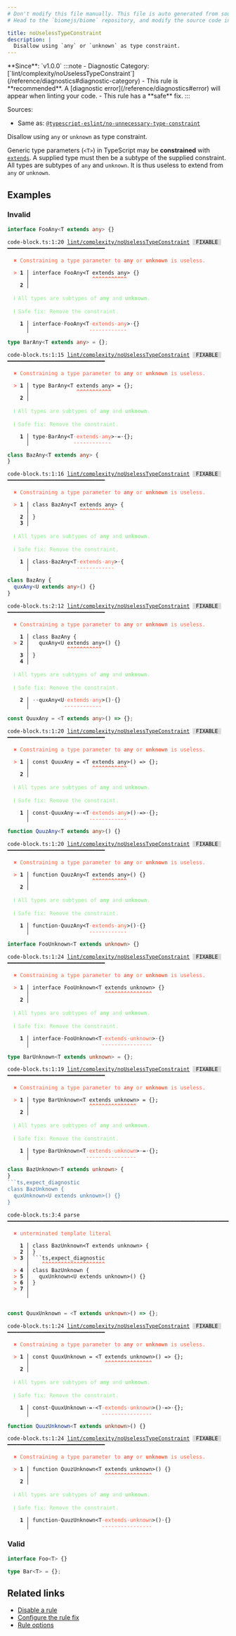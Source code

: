 ```yaml
---
# Don't modify this file manually. This file is auto generated from source, and you will lose your changes next time the website is built.
# Head to the `biomejs/biome` repository, and modify the source code in there.

title: noUselessTypeConstraint
description: |
  Disallow using `any` or `unknown` as type constraint.
---
```


<Tabs>
<TabItem label="TypeScript and TSX" icon="seti:typescript">
**Since**: `v1.0.0`
:::note
- Diagnostic Category: [`lint/complexity/noUselessTypeConstraint`](/reference/diagnostics#diagnostic-category)
- This rule is **recommended**. A [diagnostic error](/reference/diagnostics#error) will appear when linting your code.
- This rule has a **safe** fix.
:::

Sources: 
- Same as: <a href="https://typescript-eslint.io/rules/no-unnecessary-type-constraint" target="_blank"><code>@typescript-eslint/no-unnecessary-type-constraint</code></a>

Disallow using `any` or `unknown` as type constraint.

Generic type parameters (`<T>`) in TypeScript may be **constrained** with [`extends`](https://www.typescriptlang.org/docs/handbook/generics.html#generic-constraints).
A supplied type must then be a subtype of the supplied constraint.
All types are subtypes of `any` and `unknown`.
It is thus useless to extend from `any` or `unknown`.

## Examples

### Invalid

```ts
interface FooAny<T extends any> {}
```

<pre class="language-text"><code class="language-text">code-block.ts:1:20 <a href="https://biomejs.dev/linter/rules/no-useless-type-constraint">lint/complexity/noUselessTypeConstraint</a> <span style="color: #000; background-color: #ddd;"> FIXABLE </span> ━━━━━━━━━━━━━━━━━━━━━━━━━━━━━━━<br /><br />  <strong><span style="color: Tomato;">✖</span></strong> <span style="color: Tomato;">Constraining a type parameter to </span><span style="color: Tomato;"><strong>any</strong></span><span style="color: Tomato;"> or </span><span style="color: Tomato;"><strong>unknown</strong></span><span style="color: Tomato;"> is useless.</span><br />  <br />  <strong><span style="color: Tomato;">&gt;</span></strong> <strong>1 │ </strong>interface FooAny&lt;T extends any&gt; &#123;&#125;<br />   <strong>   │ </strong>                   <strong><span style="color: Tomato;">^</span></strong><strong><span style="color: Tomato;">^</span></strong><strong><span style="color: Tomato;">^</span></strong><strong><span style="color: Tomato;">^</span></strong><strong><span style="color: Tomato;">^</span></strong><strong><span style="color: Tomato;">^</span></strong><strong><span style="color: Tomato;">^</span></strong><strong><span style="color: Tomato;">^</span></strong><strong><span style="color: Tomato;">^</span></strong><strong><span style="color: Tomato;">^</span></strong><strong><span style="color: Tomato;">^</span></strong><br />    <strong>2 │ </strong><br />  <br />  <strong><span style="color: lightgreen;">ℹ</span></strong> <span style="color: lightgreen;">All types are subtypes of </span><span style="color: lightgreen;"><strong>any</strong></span><span style="color: lightgreen;"> and </span><span style="color: lightgreen;"><strong>unknown</strong></span><span style="color: lightgreen;">.</span><br />  <br />  <strong><span style="color: lightgreen;">ℹ</span></strong> <span style="color: lightgreen;">Safe fix</span><span style="color: lightgreen;">: </span><span style="color: lightgreen;">Remove the constraint.</span><br />  <br />  <strong>  1 │ </strong>interface<span style="opacity: 0.8;">·</span>FooAny&lt;T<span style="opacity: 0.8;"><span style="color: Tomato;">·</span></span><span style="color: Tomato;">e</span><span style="color: Tomato;">x</span><span style="color: Tomato;">t</span><span style="color: Tomato;">e</span><span style="color: Tomato;">n</span><span style="color: Tomato;">d</span><span style="color: Tomato;">s</span><span style="opacity: 0.8;"><span style="color: Tomato;">·</span></span><span style="color: Tomato;">a</span><span style="color: Tomato;">n</span><span style="color: Tomato;">y</span>&gt;<span style="opacity: 0.8;">·</span>&#123;&#125;<br />  <strong>    │ </strong>                  <span style="color: Tomato;">-</span><span style="color: Tomato;">-</span><span style="color: Tomato;">-</span><span style="color: Tomato;">-</span><span style="color: Tomato;">-</span><span style="color: Tomato;">-</span><span style="color: Tomato;">-</span><span style="color: Tomato;">-</span><span style="color: Tomato;">-</span><span style="color: Tomato;">-</span><span style="color: Tomato;">-</span><span style="color: Tomato;">-</span>    <br /></code></pre>

```ts
type BarAny<T extends any> = {};
```

<pre class="language-text"><code class="language-text">code-block.ts:1:15 <a href="https://biomejs.dev/linter/rules/no-useless-type-constraint">lint/complexity/noUselessTypeConstraint</a> <span style="color: #000; background-color: #ddd;"> FIXABLE </span> ━━━━━━━━━━━━━━━━━━━━━━━━━━━━━━━<br /><br />  <strong><span style="color: Tomato;">✖</span></strong> <span style="color: Tomato;">Constraining a type parameter to </span><span style="color: Tomato;"><strong>any</strong></span><span style="color: Tomato;"> or </span><span style="color: Tomato;"><strong>unknown</strong></span><span style="color: Tomato;"> is useless.</span><br />  <br />  <strong><span style="color: Tomato;">&gt;</span></strong> <strong>1 │ </strong>type BarAny&lt;T extends any&gt; = &#123;&#125;;<br />   <strong>   │ </strong>              <strong><span style="color: Tomato;">^</span></strong><strong><span style="color: Tomato;">^</span></strong><strong><span style="color: Tomato;">^</span></strong><strong><span style="color: Tomato;">^</span></strong><strong><span style="color: Tomato;">^</span></strong><strong><span style="color: Tomato;">^</span></strong><strong><span style="color: Tomato;">^</span></strong><strong><span style="color: Tomato;">^</span></strong><strong><span style="color: Tomato;">^</span></strong><strong><span style="color: Tomato;">^</span></strong><strong><span style="color: Tomato;">^</span></strong><br />    <strong>2 │ </strong><br />  <br />  <strong><span style="color: lightgreen;">ℹ</span></strong> <span style="color: lightgreen;">All types are subtypes of </span><span style="color: lightgreen;"><strong>any</strong></span><span style="color: lightgreen;"> and </span><span style="color: lightgreen;"><strong>unknown</strong></span><span style="color: lightgreen;">.</span><br />  <br />  <strong><span style="color: lightgreen;">ℹ</span></strong> <span style="color: lightgreen;">Safe fix</span><span style="color: lightgreen;">: </span><span style="color: lightgreen;">Remove the constraint.</span><br />  <br />  <strong>  1 │ </strong>type<span style="opacity: 0.8;">·</span>BarAny&lt;T<span style="opacity: 0.8;"><span style="color: Tomato;">·</span></span><span style="color: Tomato;">e</span><span style="color: Tomato;">x</span><span style="color: Tomato;">t</span><span style="color: Tomato;">e</span><span style="color: Tomato;">n</span><span style="color: Tomato;">d</span><span style="color: Tomato;">s</span><span style="opacity: 0.8;"><span style="color: Tomato;">·</span></span><span style="color: Tomato;">a</span><span style="color: Tomato;">n</span><span style="color: Tomato;">y</span>&gt;<span style="opacity: 0.8;">·</span>=<span style="opacity: 0.8;">·</span>&#123;&#125;;<br />  <strong>    │ </strong>             <span style="color: Tomato;">-</span><span style="color: Tomato;">-</span><span style="color: Tomato;">-</span><span style="color: Tomato;">-</span><span style="color: Tomato;">-</span><span style="color: Tomato;">-</span><span style="color: Tomato;">-</span><span style="color: Tomato;">-</span><span style="color: Tomato;">-</span><span style="color: Tomato;">-</span><span style="color: Tomato;">-</span><span style="color: Tomato;">-</span>       <br /></code></pre>

```ts
class BazAny<T extends any> {
}
```

<pre class="language-text"><code class="language-text">code-block.ts:1:16 <a href="https://biomejs.dev/linter/rules/no-useless-type-constraint">lint/complexity/noUselessTypeConstraint</a> <span style="color: #000; background-color: #ddd;"> FIXABLE </span> ━━━━━━━━━━━━━━━━━━━━━━━━━━━━━━━<br /><br />  <strong><span style="color: Tomato;">✖</span></strong> <span style="color: Tomato;">Constraining a type parameter to </span><span style="color: Tomato;"><strong>any</strong></span><span style="color: Tomato;"> or </span><span style="color: Tomato;"><strong>unknown</strong></span><span style="color: Tomato;"> is useless.</span><br />  <br />  <strong><span style="color: Tomato;">&gt;</span></strong> <strong>1 │ </strong>class BazAny&lt;T extends any&gt; &#123;<br />   <strong>   │ </strong>               <strong><span style="color: Tomato;">^</span></strong><strong><span style="color: Tomato;">^</span></strong><strong><span style="color: Tomato;">^</span></strong><strong><span style="color: Tomato;">^</span></strong><strong><span style="color: Tomato;">^</span></strong><strong><span style="color: Tomato;">^</span></strong><strong><span style="color: Tomato;">^</span></strong><strong><span style="color: Tomato;">^</span></strong><strong><span style="color: Tomato;">^</span></strong><strong><span style="color: Tomato;">^</span></strong><strong><span style="color: Tomato;">^</span></strong><br />    <strong>2 │ </strong>&#125;<br />    <strong>3 │ </strong><br />  <br />  <strong><span style="color: lightgreen;">ℹ</span></strong> <span style="color: lightgreen;">All types are subtypes of </span><span style="color: lightgreen;"><strong>any</strong></span><span style="color: lightgreen;"> and </span><span style="color: lightgreen;"><strong>unknown</strong></span><span style="color: lightgreen;">.</span><br />  <br />  <strong><span style="color: lightgreen;">ℹ</span></strong> <span style="color: lightgreen;">Safe fix</span><span style="color: lightgreen;">: </span><span style="color: lightgreen;">Remove the constraint.</span><br />  <br />  <strong>  1 │ </strong>class<span style="opacity: 0.8;">·</span>BazAny&lt;T<span style="opacity: 0.8;"><span style="color: Tomato;">·</span></span><span style="color: Tomato;">e</span><span style="color: Tomato;">x</span><span style="color: Tomato;">t</span><span style="color: Tomato;">e</span><span style="color: Tomato;">n</span><span style="color: Tomato;">d</span><span style="color: Tomato;">s</span><span style="opacity: 0.8;"><span style="color: Tomato;">·</span></span><span style="color: Tomato;">a</span><span style="color: Tomato;">n</span><span style="color: Tomato;">y</span>&gt;<span style="opacity: 0.8;">·</span>&#123;<br />  <strong>    │ </strong>              <span style="color: Tomato;">-</span><span style="color: Tomato;">-</span><span style="color: Tomato;">-</span><span style="color: Tomato;">-</span><span style="color: Tomato;">-</span><span style="color: Tomato;">-</span><span style="color: Tomato;">-</span><span style="color: Tomato;">-</span><span style="color: Tomato;">-</span><span style="color: Tomato;">-</span><span style="color: Tomato;">-</span><span style="color: Tomato;">-</span>   <br /></code></pre>

```ts
class BazAny {
  quxAny<U extends any>() {}
}
```

<pre class="language-text"><code class="language-text">code-block.ts:2:12 <a href="https://biomejs.dev/linter/rules/no-useless-type-constraint">lint/complexity/noUselessTypeConstraint</a> <span style="color: #000; background-color: #ddd;"> FIXABLE </span> ━━━━━━━━━━━━━━━━━━━━━━━━━━━━━━━<br /><br />  <strong><span style="color: Tomato;">✖</span></strong> <span style="color: Tomato;">Constraining a type parameter to </span><span style="color: Tomato;"><strong>any</strong></span><span style="color: Tomato;"> or </span><span style="color: Tomato;"><strong>unknown</strong></span><span style="color: Tomato;"> is useless.</span><br />  <br />    <strong>1 │ </strong>class BazAny &#123;<br />  <strong><span style="color: Tomato;">&gt;</span></strong> <strong>2 │ </strong>  quxAny&lt;U extends any&gt;() &#123;&#125;<br />   <strong>   │ </strong>           <strong><span style="color: Tomato;">^</span></strong><strong><span style="color: Tomato;">^</span></strong><strong><span style="color: Tomato;">^</span></strong><strong><span style="color: Tomato;">^</span></strong><strong><span style="color: Tomato;">^</span></strong><strong><span style="color: Tomato;">^</span></strong><strong><span style="color: Tomato;">^</span></strong><strong><span style="color: Tomato;">^</span></strong><strong><span style="color: Tomato;">^</span></strong><strong><span style="color: Tomato;">^</span></strong><strong><span style="color: Tomato;">^</span></strong><br />    <strong>3 │ </strong>&#125;<br />    <strong>4 │ </strong><br />  <br />  <strong><span style="color: lightgreen;">ℹ</span></strong> <span style="color: lightgreen;">All types are subtypes of </span><span style="color: lightgreen;"><strong>any</strong></span><span style="color: lightgreen;"> and </span><span style="color: lightgreen;"><strong>unknown</strong></span><span style="color: lightgreen;">.</span><br />  <br />  <strong><span style="color: lightgreen;">ℹ</span></strong> <span style="color: lightgreen;">Safe fix</span><span style="color: lightgreen;">: </span><span style="color: lightgreen;">Remove the constraint.</span><br />  <br />  <strong>  2 │ </strong><span style="opacity: 0.8;">·</span><span style="opacity: 0.8;">·</span>quxAny&lt;U<span style="opacity: 0.8;"><span style="color: Tomato;">·</span></span><span style="color: Tomato;">e</span><span style="color: Tomato;">x</span><span style="color: Tomato;">t</span><span style="color: Tomato;">e</span><span style="color: Tomato;">n</span><span style="color: Tomato;">d</span><span style="color: Tomato;">s</span><span style="opacity: 0.8;"><span style="color: Tomato;">·</span></span><span style="color: Tomato;">a</span><span style="color: Tomato;">n</span><span style="color: Tomato;">y</span>&gt;()<span style="opacity: 0.8;">·</span>&#123;&#125;<br />  <strong>    │ </strong>          <span style="color: Tomato;">-</span><span style="color: Tomato;">-</span><span style="color: Tomato;">-</span><span style="color: Tomato;">-</span><span style="color: Tomato;">-</span><span style="color: Tomato;">-</span><span style="color: Tomato;">-</span><span style="color: Tomato;">-</span><span style="color: Tomato;">-</span><span style="color: Tomato;">-</span><span style="color: Tomato;">-</span><span style="color: Tomato;">-</span>      <br /></code></pre>

```ts
const QuuxAny = <T extends any>() => {};
```

<pre class="language-text"><code class="language-text">code-block.ts:1:20 <a href="https://biomejs.dev/linter/rules/no-useless-type-constraint">lint/complexity/noUselessTypeConstraint</a> <span style="color: #000; background-color: #ddd;"> FIXABLE </span> ━━━━━━━━━━━━━━━━━━━━━━━━━━━━━━━<br /><br />  <strong><span style="color: Tomato;">✖</span></strong> <span style="color: Tomato;">Constraining a type parameter to </span><span style="color: Tomato;"><strong>any</strong></span><span style="color: Tomato;"> or </span><span style="color: Tomato;"><strong>unknown</strong></span><span style="color: Tomato;"> is useless.</span><br />  <br />  <strong><span style="color: Tomato;">&gt;</span></strong> <strong>1 │ </strong>const QuuxAny = &lt;T extends any&gt;() =&gt; &#123;&#125;;<br />   <strong>   │ </strong>                   <strong><span style="color: Tomato;">^</span></strong><strong><span style="color: Tomato;">^</span></strong><strong><span style="color: Tomato;">^</span></strong><strong><span style="color: Tomato;">^</span></strong><strong><span style="color: Tomato;">^</span></strong><strong><span style="color: Tomato;">^</span></strong><strong><span style="color: Tomato;">^</span></strong><strong><span style="color: Tomato;">^</span></strong><strong><span style="color: Tomato;">^</span></strong><strong><span style="color: Tomato;">^</span></strong><strong><span style="color: Tomato;">^</span></strong><br />    <strong>2 │ </strong><br />  <br />  <strong><span style="color: lightgreen;">ℹ</span></strong> <span style="color: lightgreen;">All types are subtypes of </span><span style="color: lightgreen;"><strong>any</strong></span><span style="color: lightgreen;"> and </span><span style="color: lightgreen;"><strong>unknown</strong></span><span style="color: lightgreen;">.</span><br />  <br />  <strong><span style="color: lightgreen;">ℹ</span></strong> <span style="color: lightgreen;">Safe fix</span><span style="color: lightgreen;">: </span><span style="color: lightgreen;">Remove the constraint.</span><br />  <br />  <strong>  1 │ </strong>const<span style="opacity: 0.8;">·</span>QuuxAny<span style="opacity: 0.8;">·</span>=<span style="opacity: 0.8;">·</span>&lt;T<span style="opacity: 0.8;"><span style="color: Tomato;">·</span></span><span style="color: Tomato;">e</span><span style="color: Tomato;">x</span><span style="color: Tomato;">t</span><span style="color: Tomato;">e</span><span style="color: Tomato;">n</span><span style="color: Tomato;">d</span><span style="color: Tomato;">s</span><span style="opacity: 0.8;"><span style="color: Tomato;">·</span></span><span style="color: Tomato;">a</span><span style="color: Tomato;">n</span><span style="color: Tomato;">y</span>&gt;()<span style="opacity: 0.8;">·</span>=&gt;<span style="opacity: 0.8;">·</span>&#123;&#125;;<br />  <strong>    │ </strong>                  <span style="color: Tomato;">-</span><span style="color: Tomato;">-</span><span style="color: Tomato;">-</span><span style="color: Tomato;">-</span><span style="color: Tomato;">-</span><span style="color: Tomato;">-</span><span style="color: Tomato;">-</span><span style="color: Tomato;">-</span><span style="color: Tomato;">-</span><span style="color: Tomato;">-</span><span style="color: Tomato;">-</span><span style="color: Tomato;">-</span>          <br /></code></pre>

```ts
function QuuzAny<T extends any>() {}
```

<pre class="language-text"><code class="language-text">code-block.ts:1:20 <a href="https://biomejs.dev/linter/rules/no-useless-type-constraint">lint/complexity/noUselessTypeConstraint</a> <span style="color: #000; background-color: #ddd;"> FIXABLE </span> ━━━━━━━━━━━━━━━━━━━━━━━━━━━━━━━<br /><br />  <strong><span style="color: Tomato;">✖</span></strong> <span style="color: Tomato;">Constraining a type parameter to </span><span style="color: Tomato;"><strong>any</strong></span><span style="color: Tomato;"> or </span><span style="color: Tomato;"><strong>unknown</strong></span><span style="color: Tomato;"> is useless.</span><br />  <br />  <strong><span style="color: Tomato;">&gt;</span></strong> <strong>1 │ </strong>function QuuzAny&lt;T extends any&gt;() &#123;&#125;<br />   <strong>   │ </strong>                   <strong><span style="color: Tomato;">^</span></strong><strong><span style="color: Tomato;">^</span></strong><strong><span style="color: Tomato;">^</span></strong><strong><span style="color: Tomato;">^</span></strong><strong><span style="color: Tomato;">^</span></strong><strong><span style="color: Tomato;">^</span></strong><strong><span style="color: Tomato;">^</span></strong><strong><span style="color: Tomato;">^</span></strong><strong><span style="color: Tomato;">^</span></strong><strong><span style="color: Tomato;">^</span></strong><strong><span style="color: Tomato;">^</span></strong><br />    <strong>2 │ </strong><br />  <br />  <strong><span style="color: lightgreen;">ℹ</span></strong> <span style="color: lightgreen;">All types are subtypes of </span><span style="color: lightgreen;"><strong>any</strong></span><span style="color: lightgreen;"> and </span><span style="color: lightgreen;"><strong>unknown</strong></span><span style="color: lightgreen;">.</span><br />  <br />  <strong><span style="color: lightgreen;">ℹ</span></strong> <span style="color: lightgreen;">Safe fix</span><span style="color: lightgreen;">: </span><span style="color: lightgreen;">Remove the constraint.</span><br />  <br />  <strong>  1 │ </strong>function<span style="opacity: 0.8;">·</span>QuuzAny&lt;T<span style="opacity: 0.8;"><span style="color: Tomato;">·</span></span><span style="color: Tomato;">e</span><span style="color: Tomato;">x</span><span style="color: Tomato;">t</span><span style="color: Tomato;">e</span><span style="color: Tomato;">n</span><span style="color: Tomato;">d</span><span style="color: Tomato;">s</span><span style="opacity: 0.8;"><span style="color: Tomato;">·</span></span><span style="color: Tomato;">a</span><span style="color: Tomato;">n</span><span style="color: Tomato;">y</span>&gt;()<span style="opacity: 0.8;">·</span>&#123;&#125;<br />  <strong>    │ </strong>                  <span style="color: Tomato;">-</span><span style="color: Tomato;">-</span><span style="color: Tomato;">-</span><span style="color: Tomato;">-</span><span style="color: Tomato;">-</span><span style="color: Tomato;">-</span><span style="color: Tomato;">-</span><span style="color: Tomato;">-</span><span style="color: Tomato;">-</span><span style="color: Tomato;">-</span><span style="color: Tomato;">-</span><span style="color: Tomato;">-</span>      <br /></code></pre>

```ts
interface FooUnknown<T extends unknown> {}
```

<pre class="language-text"><code class="language-text">code-block.ts:1:24 <a href="https://biomejs.dev/linter/rules/no-useless-type-constraint">lint/complexity/noUselessTypeConstraint</a> <span style="color: #000; background-color: #ddd;"> FIXABLE </span> ━━━━━━━━━━━━━━━━━━━━━━━━━━━━━━━<br /><br />  <strong><span style="color: Tomato;">✖</span></strong> <span style="color: Tomato;">Constraining a type parameter to </span><span style="color: Tomato;"><strong>any</strong></span><span style="color: Tomato;"> or </span><span style="color: Tomato;"><strong>unknown</strong></span><span style="color: Tomato;"> is useless.</span><br />  <br />  <strong><span style="color: Tomato;">&gt;</span></strong> <strong>1 │ </strong>interface FooUnknown&lt;T extends unknown&gt; &#123;&#125;<br />   <strong>   │ </strong>                       <strong><span style="color: Tomato;">^</span></strong><strong><span style="color: Tomato;">^</span></strong><strong><span style="color: Tomato;">^</span></strong><strong><span style="color: Tomato;">^</span></strong><strong><span style="color: Tomato;">^</span></strong><strong><span style="color: Tomato;">^</span></strong><strong><span style="color: Tomato;">^</span></strong><strong><span style="color: Tomato;">^</span></strong><strong><span style="color: Tomato;">^</span></strong><strong><span style="color: Tomato;">^</span></strong><strong><span style="color: Tomato;">^</span></strong><strong><span style="color: Tomato;">^</span></strong><strong><span style="color: Tomato;">^</span></strong><strong><span style="color: Tomato;">^</span></strong><strong><span style="color: Tomato;">^</span></strong><br />    <strong>2 │ </strong><br />  <br />  <strong><span style="color: lightgreen;">ℹ</span></strong> <span style="color: lightgreen;">All types are subtypes of </span><span style="color: lightgreen;"><strong>any</strong></span><span style="color: lightgreen;"> and </span><span style="color: lightgreen;"><strong>unknown</strong></span><span style="color: lightgreen;">.</span><br />  <br />  <strong><span style="color: lightgreen;">ℹ</span></strong> <span style="color: lightgreen;">Safe fix</span><span style="color: lightgreen;">: </span><span style="color: lightgreen;">Remove the constraint.</span><br />  <br />  <strong>  1 │ </strong>interface<span style="opacity: 0.8;">·</span>FooUnknown&lt;T<span style="opacity: 0.8;"><span style="color: Tomato;">·</span></span><span style="color: Tomato;">e</span><span style="color: Tomato;">x</span><span style="color: Tomato;">t</span><span style="color: Tomato;">e</span><span style="color: Tomato;">n</span><span style="color: Tomato;">d</span><span style="color: Tomato;">s</span><span style="opacity: 0.8;"><span style="color: Tomato;">·</span></span><span style="color: Tomato;">u</span><span style="color: Tomato;">n</span><span style="color: Tomato;">k</span><span style="color: Tomato;">n</span><span style="color: Tomato;">o</span><span style="color: Tomato;">w</span><span style="color: Tomato;">n</span>&gt;<span style="opacity: 0.8;">·</span>&#123;&#125;<br />  <strong>    │ </strong>                      <span style="color: Tomato;">-</span><span style="color: Tomato;">-</span><span style="color: Tomato;">-</span><span style="color: Tomato;">-</span><span style="color: Tomato;">-</span><span style="color: Tomato;">-</span><span style="color: Tomato;">-</span><span style="color: Tomato;">-</span><span style="color: Tomato;">-</span><span style="color: Tomato;">-</span><span style="color: Tomato;">-</span><span style="color: Tomato;">-</span><span style="color: Tomato;">-</span><span style="color: Tomato;">-</span><span style="color: Tomato;">-</span><span style="color: Tomato;">-</span>    <br /></code></pre>

```ts
type BarUnknown<T extends unknown> = {};
```

<pre class="language-text"><code class="language-text">code-block.ts:1:19 <a href="https://biomejs.dev/linter/rules/no-useless-type-constraint">lint/complexity/noUselessTypeConstraint</a> <span style="color: #000; background-color: #ddd;"> FIXABLE </span> ━━━━━━━━━━━━━━━━━━━━━━━━━━━━━━━<br /><br />  <strong><span style="color: Tomato;">✖</span></strong> <span style="color: Tomato;">Constraining a type parameter to </span><span style="color: Tomato;"><strong>any</strong></span><span style="color: Tomato;"> or </span><span style="color: Tomato;"><strong>unknown</strong></span><span style="color: Tomato;"> is useless.</span><br />  <br />  <strong><span style="color: Tomato;">&gt;</span></strong> <strong>1 │ </strong>type BarUnknown&lt;T extends unknown&gt; = &#123;&#125;;<br />   <strong>   │ </strong>                  <strong><span style="color: Tomato;">^</span></strong><strong><span style="color: Tomato;">^</span></strong><strong><span style="color: Tomato;">^</span></strong><strong><span style="color: Tomato;">^</span></strong><strong><span style="color: Tomato;">^</span></strong><strong><span style="color: Tomato;">^</span></strong><strong><span style="color: Tomato;">^</span></strong><strong><span style="color: Tomato;">^</span></strong><strong><span style="color: Tomato;">^</span></strong><strong><span style="color: Tomato;">^</span></strong><strong><span style="color: Tomato;">^</span></strong><strong><span style="color: Tomato;">^</span></strong><strong><span style="color: Tomato;">^</span></strong><strong><span style="color: Tomato;">^</span></strong><strong><span style="color: Tomato;">^</span></strong><br />    <strong>2 │ </strong><br />  <br />  <strong><span style="color: lightgreen;">ℹ</span></strong> <span style="color: lightgreen;">All types are subtypes of </span><span style="color: lightgreen;"><strong>any</strong></span><span style="color: lightgreen;"> and </span><span style="color: lightgreen;"><strong>unknown</strong></span><span style="color: lightgreen;">.</span><br />  <br />  <strong><span style="color: lightgreen;">ℹ</span></strong> <span style="color: lightgreen;">Safe fix</span><span style="color: lightgreen;">: </span><span style="color: lightgreen;">Remove the constraint.</span><br />  <br />  <strong>  1 │ </strong>type<span style="opacity: 0.8;">·</span>BarUnknown&lt;T<span style="opacity: 0.8;"><span style="color: Tomato;">·</span></span><span style="color: Tomato;">e</span><span style="color: Tomato;">x</span><span style="color: Tomato;">t</span><span style="color: Tomato;">e</span><span style="color: Tomato;">n</span><span style="color: Tomato;">d</span><span style="color: Tomato;">s</span><span style="opacity: 0.8;"><span style="color: Tomato;">·</span></span><span style="color: Tomato;">u</span><span style="color: Tomato;">n</span><span style="color: Tomato;">k</span><span style="color: Tomato;">n</span><span style="color: Tomato;">o</span><span style="color: Tomato;">w</span><span style="color: Tomato;">n</span>&gt;<span style="opacity: 0.8;">·</span>=<span style="opacity: 0.8;">·</span>&#123;&#125;;<br />  <strong>    │ </strong>                 <span style="color: Tomato;">-</span><span style="color: Tomato;">-</span><span style="color: Tomato;">-</span><span style="color: Tomato;">-</span><span style="color: Tomato;">-</span><span style="color: Tomato;">-</span><span style="color: Tomato;">-</span><span style="color: Tomato;">-</span><span style="color: Tomato;">-</span><span style="color: Tomato;">-</span><span style="color: Tomato;">-</span><span style="color: Tomato;">-</span><span style="color: Tomato;">-</span><span style="color: Tomato;">-</span><span style="color: Tomato;">-</span><span style="color: Tomato;">-</span>       <br /></code></pre>

```ts
class BazUnknown<T extends unknown> {
}
```ts,expect_diagnostic
class BazUnknown {
  quxUnknown<U extends unknown>() {}
}
```

<pre class="language-text"><code class="language-text">code-block.ts:3:4 parse ━━━━━━━━━━━━━━━━━━━━━━━━━━━━━━━━━━━━━━━━━━━━━━━━━━━━━━━━━━━━━━━━━━━━━━━━━━━━<br /><br />  <strong><span style="color: Tomato;">✖</span></strong> <span style="color: Tomato;">unterminated template literal</span><br />  <br />    <strong>1 │ </strong>class BazUnknown&lt;T extends unknown&gt; &#123;<br />    <strong>2 │ </strong>&#125;<br />  <strong><span style="color: Tomato;">&gt;</span></strong> <strong>3 │ </strong>```ts,expect&#95;diagnostic<br />   <strong>   │ </strong>   <strong><span style="color: Tomato;">^</span></strong><strong><span style="color: Tomato;">^</span></strong><strong><span style="color: Tomato;">^</span></strong><strong><span style="color: Tomato;">^</span></strong><strong><span style="color: Tomato;">^</span></strong><strong><span style="color: Tomato;">^</span></strong><strong><span style="color: Tomato;">^</span></strong><strong><span style="color: Tomato;">^</span></strong><strong><span style="color: Tomato;">^</span></strong><strong><span style="color: Tomato;">^</span></strong><strong><span style="color: Tomato;">^</span></strong><strong><span style="color: Tomato;">^</span></strong><strong><span style="color: Tomato;">^</span></strong><strong><span style="color: Tomato;">^</span></strong><strong><span style="color: Tomato;">^</span></strong><strong><span style="color: Tomato;">^</span></strong><strong><span style="color: Tomato;">^</span></strong><strong><span style="color: Tomato;">^</span></strong><strong><span style="color: Tomato;">^</span></strong><strong><span style="color: Tomato;">^</span></strong><br />  <strong><span style="color: Tomato;">&gt;</span></strong> <strong>4 │ </strong>class BazUnknown &#123;<br />  <strong><span style="color: Tomato;">&gt;</span></strong> <strong>5 │ </strong>  quxUnknown&lt;U extends unknown&gt;() &#123;&#125;<br />  <strong><span style="color: Tomato;">&gt;</span></strong> <strong>6 │ </strong>&#125;<br />  <strong><span style="color: Tomato;">&gt;</span></strong> <strong>7 │ </strong><br />   <strong>   │ </strong><br />  <br /></code></pre>

```ts
const QuuxUnknown = <T extends unknown>() => {};
```

<pre class="language-text"><code class="language-text">code-block.ts:1:24 <a href="https://biomejs.dev/linter/rules/no-useless-type-constraint">lint/complexity/noUselessTypeConstraint</a> <span style="color: #000; background-color: #ddd;"> FIXABLE </span> ━━━━━━━━━━━━━━━━━━━━━━━━━━━━━━━<br /><br />  <strong><span style="color: Tomato;">✖</span></strong> <span style="color: Tomato;">Constraining a type parameter to </span><span style="color: Tomato;"><strong>any</strong></span><span style="color: Tomato;"> or </span><span style="color: Tomato;"><strong>unknown</strong></span><span style="color: Tomato;"> is useless.</span><br />  <br />  <strong><span style="color: Tomato;">&gt;</span></strong> <strong>1 │ </strong>const QuuxUnknown = &lt;T extends unknown&gt;() =&gt; &#123;&#125;;<br />   <strong>   │ </strong>                       <strong><span style="color: Tomato;">^</span></strong><strong><span style="color: Tomato;">^</span></strong><strong><span style="color: Tomato;">^</span></strong><strong><span style="color: Tomato;">^</span></strong><strong><span style="color: Tomato;">^</span></strong><strong><span style="color: Tomato;">^</span></strong><strong><span style="color: Tomato;">^</span></strong><strong><span style="color: Tomato;">^</span></strong><strong><span style="color: Tomato;">^</span></strong><strong><span style="color: Tomato;">^</span></strong><strong><span style="color: Tomato;">^</span></strong><strong><span style="color: Tomato;">^</span></strong><strong><span style="color: Tomato;">^</span></strong><strong><span style="color: Tomato;">^</span></strong><strong><span style="color: Tomato;">^</span></strong><br />    <strong>2 │ </strong><br />  <br />  <strong><span style="color: lightgreen;">ℹ</span></strong> <span style="color: lightgreen;">All types are subtypes of </span><span style="color: lightgreen;"><strong>any</strong></span><span style="color: lightgreen;"> and </span><span style="color: lightgreen;"><strong>unknown</strong></span><span style="color: lightgreen;">.</span><br />  <br />  <strong><span style="color: lightgreen;">ℹ</span></strong> <span style="color: lightgreen;">Safe fix</span><span style="color: lightgreen;">: </span><span style="color: lightgreen;">Remove the constraint.</span><br />  <br />  <strong>  1 │ </strong>const<span style="opacity: 0.8;">·</span>QuuxUnknown<span style="opacity: 0.8;">·</span>=<span style="opacity: 0.8;">·</span>&lt;T<span style="opacity: 0.8;"><span style="color: Tomato;">·</span></span><span style="color: Tomato;">e</span><span style="color: Tomato;">x</span><span style="color: Tomato;">t</span><span style="color: Tomato;">e</span><span style="color: Tomato;">n</span><span style="color: Tomato;">d</span><span style="color: Tomato;">s</span><span style="opacity: 0.8;"><span style="color: Tomato;">·</span></span><span style="color: Tomato;">u</span><span style="color: Tomato;">n</span><span style="color: Tomato;">k</span><span style="color: Tomato;">n</span><span style="color: Tomato;">o</span><span style="color: Tomato;">w</span><span style="color: Tomato;">n</span>&gt;()<span style="opacity: 0.8;">·</span>=&gt;<span style="opacity: 0.8;">·</span>&#123;&#125;;<br />  <strong>    │ </strong>                      <span style="color: Tomato;">-</span><span style="color: Tomato;">-</span><span style="color: Tomato;">-</span><span style="color: Tomato;">-</span><span style="color: Tomato;">-</span><span style="color: Tomato;">-</span><span style="color: Tomato;">-</span><span style="color: Tomato;">-</span><span style="color: Tomato;">-</span><span style="color: Tomato;">-</span><span style="color: Tomato;">-</span><span style="color: Tomato;">-</span><span style="color: Tomato;">-</span><span style="color: Tomato;">-</span><span style="color: Tomato;">-</span><span style="color: Tomato;">-</span>          <br /></code></pre>

```ts
function QuuzUnknown<T extends unknown>() {}
```

<pre class="language-text"><code class="language-text">code-block.ts:1:24 <a href="https://biomejs.dev/linter/rules/no-useless-type-constraint">lint/complexity/noUselessTypeConstraint</a> <span style="color: #000; background-color: #ddd;"> FIXABLE </span> ━━━━━━━━━━━━━━━━━━━━━━━━━━━━━━━<br /><br />  <strong><span style="color: Tomato;">✖</span></strong> <span style="color: Tomato;">Constraining a type parameter to </span><span style="color: Tomato;"><strong>any</strong></span><span style="color: Tomato;"> or </span><span style="color: Tomato;"><strong>unknown</strong></span><span style="color: Tomato;"> is useless.</span><br />  <br />  <strong><span style="color: Tomato;">&gt;</span></strong> <strong>1 │ </strong>function QuuzUnknown&lt;T extends unknown&gt;() &#123;&#125;<br />   <strong>   │ </strong>                       <strong><span style="color: Tomato;">^</span></strong><strong><span style="color: Tomato;">^</span></strong><strong><span style="color: Tomato;">^</span></strong><strong><span style="color: Tomato;">^</span></strong><strong><span style="color: Tomato;">^</span></strong><strong><span style="color: Tomato;">^</span></strong><strong><span style="color: Tomato;">^</span></strong><strong><span style="color: Tomato;">^</span></strong><strong><span style="color: Tomato;">^</span></strong><strong><span style="color: Tomato;">^</span></strong><strong><span style="color: Tomato;">^</span></strong><strong><span style="color: Tomato;">^</span></strong><strong><span style="color: Tomato;">^</span></strong><strong><span style="color: Tomato;">^</span></strong><strong><span style="color: Tomato;">^</span></strong><br />    <strong>2 │ </strong><br />  <br />  <strong><span style="color: lightgreen;">ℹ</span></strong> <span style="color: lightgreen;">All types are subtypes of </span><span style="color: lightgreen;"><strong>any</strong></span><span style="color: lightgreen;"> and </span><span style="color: lightgreen;"><strong>unknown</strong></span><span style="color: lightgreen;">.</span><br />  <br />  <strong><span style="color: lightgreen;">ℹ</span></strong> <span style="color: lightgreen;">Safe fix</span><span style="color: lightgreen;">: </span><span style="color: lightgreen;">Remove the constraint.</span><br />  <br />  <strong>  1 │ </strong>function<span style="opacity: 0.8;">·</span>QuuzUnknown&lt;T<span style="opacity: 0.8;"><span style="color: Tomato;">·</span></span><span style="color: Tomato;">e</span><span style="color: Tomato;">x</span><span style="color: Tomato;">t</span><span style="color: Tomato;">e</span><span style="color: Tomato;">n</span><span style="color: Tomato;">d</span><span style="color: Tomato;">s</span><span style="opacity: 0.8;"><span style="color: Tomato;">·</span></span><span style="color: Tomato;">u</span><span style="color: Tomato;">n</span><span style="color: Tomato;">k</span><span style="color: Tomato;">n</span><span style="color: Tomato;">o</span><span style="color: Tomato;">w</span><span style="color: Tomato;">n</span>&gt;()<span style="opacity: 0.8;">·</span>&#123;&#125;<br />  <strong>    │ </strong>                      <span style="color: Tomato;">-</span><span style="color: Tomato;">-</span><span style="color: Tomato;">-</span><span style="color: Tomato;">-</span><span style="color: Tomato;">-</span><span style="color: Tomato;">-</span><span style="color: Tomato;">-</span><span style="color: Tomato;">-</span><span style="color: Tomato;">-</span><span style="color: Tomato;">-</span><span style="color: Tomato;">-</span><span style="color: Tomato;">-</span><span style="color: Tomato;">-</span><span style="color: Tomato;">-</span><span style="color: Tomato;">-</span><span style="color: Tomato;">-</span>      <br /></code></pre>

### Valid

```ts
interface Foo<T> {}

type Bar<T> = {};
```

## Related links

- [Disable a rule](/linter/#disable-a-lint-rule)
- [Configure the rule fix](/linter#configure-the-rule-fix)
- [Rule options](/linter/#rule-options)

</TabItem>
</Tabs>

